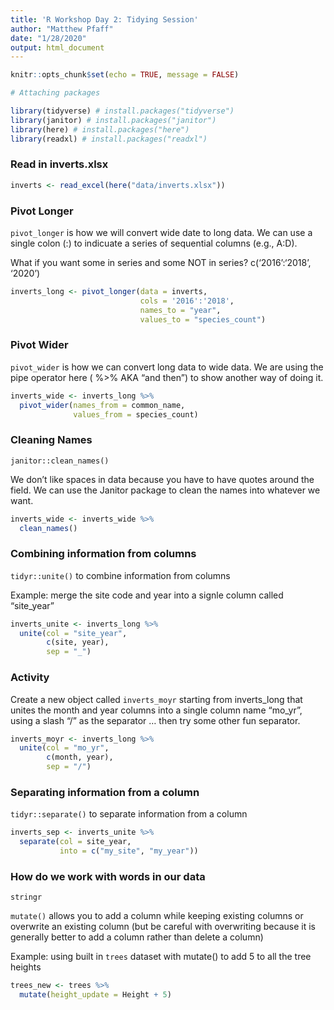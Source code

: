 ```yaml
---
title: 'R Workshop Day 2: Tidying Session'
author: "Matthew Pfaff"
date: "1/28/2020"
output: html_document
---
```


```r
knitr::opts_chunk$set(echo = TRUE, message = FALSE)

# Attaching packages

library(tidyverse) # install.packages("tidyverse")
library(janitor) # install.packages("janitor")
library(here) # install.packages("here")
library(readxl) # install.packages("readxl")
```

### Read in inverts.xlsx

```r
inverts <- read_excel(here("data/inverts.xlsx"))
```

### Pivot Longer

`pivot_longer` is how we will convert wide date to long data. We can use a single colon (:) to indicuate a series of sequential columns (e.g., A:D).

What if you want some in series and some NOT in series?
c('2016':'2018', '2020')

```r
inverts_long <- pivot_longer(data = inverts, 
                             cols = '2016':'2018',
                             names_to = "year",
                             values_to = "species_count")
```

### Pivot Wider

`pivot_wider` is how we can convert long data to wide data. We are using the pipe operator here ( %>% AKA "and then") to show another way of doing it.

```r
inverts_wide <- inverts_long %>% 
  pivot_wider(names_from = common_name,
              values_from = species_count)
```

### Cleaning Names

`janitor::clean_names()`

We don't like spaces in data because you have to have quotes around the field. We can use the Janitor package to clean the names into whatever we want.

```r
inverts_wide <- inverts_wide %>%
  clean_names()
```

### Combining information from columns

`tidyr::unite()` to combine information from columns

Example: merge the site code and year into a signle column called "site_year"

```r
inverts_unite <- inverts_long %>% 
  unite(col = "site_year",
        c(site, year),
        sep = "_")
```

### Activity

Create a new object called `inverts_moyr` starting from inverts_long that unites the month and year columns into a single column name "mo_yr", using a slash "/" as the separator ... then try some other fun separator.

```r
inverts_moyr <- inverts_long %>%
  unite(col = "mo_yr",
        c(month, year),
        sep = "/")
```

### Separating information from a column

`tidyr::separate()` to separate information from a column

```r
inverts_sep <- inverts_unite %>% 
  separate(col = site_year,
           into = c("my_site", "my_year"))
```

### How do we work with words in our data

`stringr`

`mutate()` allows you to add a column while keeping existing columns or overwrite an existing column (but be careful with overwriting because it is generally better to add a column rather than delete a column)

Example: using built in `trees` dataset with mutate() to add 5 to all the tree heights

```r
trees_new <- trees %>% 
  mutate(height_update = Height + 5)
```








